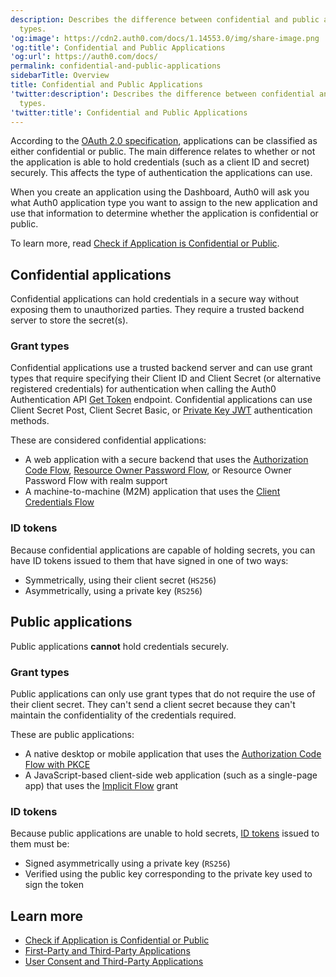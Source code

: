 ```yaml
---
description: Describes the difference between confidential and public application
  types.
'og:image': https://cdn2.auth0.com/docs/1.14553.0/img/share-image.png
'og:title': Confidential and Public Applications
'og:url': https://auth0.com/docs/
permalink: confidential-and-public-applications
sidebarTitle: Overview
title: Confidential and Public Applications
'twitter:description': Describes the difference between confidential and public application
  types.
'twitter:title': Confidential and Public Applications
---
```

According to the [OAuth 2.0 specification](https://tools.ietf.org/html/rfc6749#section-2.1), applications can be classified as either confidential or public. The main difference relates to whether or not the application is able to hold credentials (such as a <Tooltip tip="Client ID: Identification value given to your registered resource from Auth0." cta="View Glossary" href="/docs/glossary?term=client+ID">client ID</Tooltip> and secret) securely. This affects the type of authentication the applications can use.

When you create an application using the Dashboard, Auth0 will ask you what Auth0 application type you want to assign to the new application and use that information to determine whether the application is confidential or public.

To learn more, read [Check if Application is Confidential or Public](/docs/get-started/applications/confidential-and-public-applications/view-application-type).

## Confidential applications

Confidential applications can hold credentials in a secure way without exposing them to unauthorized parties. They require a trusted backend server to store the secret(s).

### Grant types

Confidential applications use a trusted backend server and can use grant types that require specifying their Client ID and <Tooltip tip="Client Secret: Secret used by a client (application) to authenticate with the Authorization Server; it should be known to only the client and the Authorization Server and must be sufficiently random to not be guessable." cta="View Glossary" href="/docs/glossary?term=Client+Secret">Client Secret</Tooltip> (or alternative registered credentials) for authentication when calling the Auth0 Authentication API [Get Token](https://auth0.com/docs/api/authentication#get-token) endpoint. Confidential applications can use Client Secret Post, Client Secret Basic, or [Private Key JWT](/docs/get-started/authentication-and-authorization-flow/authenticate-with-private-key-jwt) authentication methods.

These are considered confidential applications:

* A web application with a secure backend that uses the [Authorization Code Flow](/docs/get-started/authentication-and-authorization-flow/authorization-code-flow), [Resource Owner Password Flow](/docs/get-started/authentication-and-authorization-flow/resource-owner-password-flow), or <Tooltip tip="Resource Owner: Entity (such as a user or application) capable of granting access to a protected resource." cta="View Glossary" href="/docs/glossary?term=Resource+Owner">Resource Owner</Tooltip> Password Flow with realm support
* A machine-to-machine (M2M) application that uses the [Client Credentials Flow](/docs/get-started/authentication-and-authorization-flow/client-credentials-flow)

### ID tokens

Because confidential applications are capable of holding secrets, you can have <Tooltip tip="ID Token: Credential meant for the client itself, rather than for accessing a resource." cta="View Glossary" href="/docs/glossary?term=ID+tokens">ID tokens</Tooltip> issued to them that have signed in one of two ways:

* Symmetrically, using their client secret (`HS256`)
* Asymmetrically, using a private key (`RS256`)

## Public applications

Public applications **cannot** hold credentials securely.

### Grant types

Public applications can only use grant types that do not require the use of their client secret. They can't send a client secret because they can't maintain the confidentiality of the credentials required.

These are public applications:

* A native desktop or mobile application that uses the [Authorization Code Flow with PKCE](/docs/get-started/authentication-and-authorization-flow/authorization-code-flow-with-pkce)
* A JavaScript-based client-side web application (such as a single-page app) that uses the [Implicit Flow](/docs/get-started/authentication-and-authorization-flow/implicit-flow-with-form-post) grant

### ID tokens

Because public applications are unable to hold secrets, [ID tokens](/docs/secure/tokens/id-tokens) issued to them must be:

* Signed asymmetrically using a private key (`RS256`)
* Verified using the public key corresponding to the private key used to sign the token

## Learn more

* [Check if Application is Confidential or Public](/docs/get-started/applications/confidential-and-public-applications/view-application-type)
* [First-Party and Third-Party Applications](/docs/get-started/applications/confidential-and-public-applications/first-party-and-third-party-applications)
* [User Consent and Third-Party Applications](/docs/get-started/applications/confidential-and-public-applications/user-consent-and-third-party-applications)